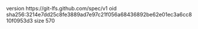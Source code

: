 version https://git-lfs.github.com/spec/v1
oid sha256:3214e7dd25c8fe3889ad7e97c21f056a68436892be62e01ec3a6cc810f0953d3
size 570
